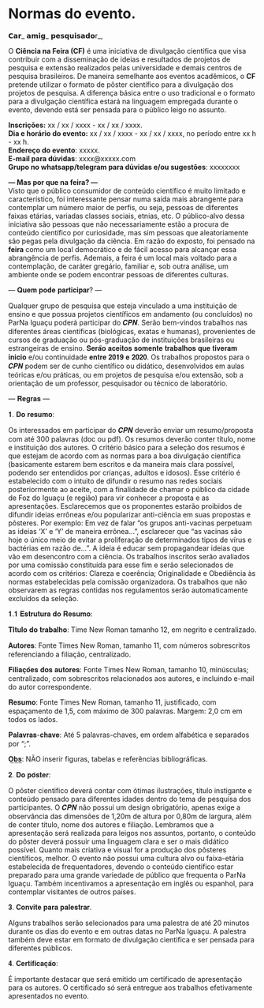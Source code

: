 
# Normas do evento. <br />

𝗖𝗮𝗿_ 𝗮𝗺𝗶𝗴_ 𝗽𝗲𝘀𝗾𝘂𝗶𝘀𝗮𝗱𝗼r_, <br />

O **Ciência na Feira (CF)** é uma iniciativa de divulgação cientifica que visa contribuir com a disseminação de ideias e resultados de projetos de pesquisa e extensão realizados pelas universidade e demais centros de pesquisa brasileiros. De maneira semelhante aos eventos acadêmicos, o **CF** pretende utilizar o formato de pôster científico para a divulgação dos projetos de pesquisa. A diferença básica entre o uso tradicional e o formato para a divulgação científica estará na linguagem empregada durante o evento, devendo está ser pensada para o público leigo no assunto. 
<br />

**Inscrições:** xx / xx / xxxx - xx / xx / xxxx. <br />
**Dia e horário do evento:** xx / xx / xxxx - xx / xx / xxxx, no período entre xx h - xx h.  <br />
**Endereço do evento**: xxxxx.  <br />
**E-mail para dúvidas**: xxxx@xxxxx.com <br />
**Grupo no whatsapp/telegram para dúvidas e/ou sugestões**: xxxxxxxx <br />

**--- Mas por que na feira? ---** <br />
Visto que o público consumidor de conteúdo científico é muito limitado e característico, foi interessante pensar numa saída mais abrangente para contemplar um número maior de perfis, ou seja, pessoas de diferentes faixas etárias, variadas classes sociais, etnias, etc. O público-alvo dessa iniciativa são pessoas que não necessariamente estão a procura de conteúdo científico por curiosidade, mas sim pessoas que aleatoriamente são pegas pela divulgação da ciência. Em razão do exposto, foi pensado na **feira** como um local democrático e de fácil acesso para alcançar essa abrangência de perfis. Ademais, a feira é um local mais voltado para a contemplação, de caráter gregário, familiar e, sob outra análise, um ambiente onde se podem encontrar pessoas de diferentes culturas. <br />

--- 𝐐𝐮𝐞𝐦 𝐩𝐨𝐝𝐞 𝐩𝐚𝐫𝐭𝐢𝐜𝐢𝐩𝐚𝐫? ---

Qualquer grupo de pesquisa que esteja vinculado a uma instituição de ensino e que possua projetos científicos em andamento (ou concluídos) no ParNa Iguaçu poderá participar do 𝑪𝑷𝑵. Serão bem-vindos trabalhos nas diferentes áreas científicas (biológicas, exatas e humanas), provenientes de cursos de graduação ou pós-graduação de instituições brasileiras ou estrangeiras de ensino. 𝐒𝐞𝐫𝐚̃𝐨 𝐚𝐜𝐞𝐢𝐭𝐨𝐬 𝐬𝐨𝐦𝐞𝐧𝐭𝐞 𝐭𝐫𝐚𝐛𝐚𝐥𝐡𝐨𝐬 𝐪𝐮𝐞 𝐭𝐢𝐯𝐞𝐫𝐚𝐦 𝐢𝐧𝐢𝐜𝐢𝐨 e/ou continuidade 𝐞𝐧𝐭𝐫𝐞 𝟐𝟎𝟏𝟗 𝐞 𝟐𝟎𝟐𝟎. Os trabalhos propostos para o 𝑪𝑷𝑵 podem ser de cunho científico ou didático, desenvolvidos em aulas teóricas e/ou práticas, ou em projetos de pesquisa e/ou extensão, sob a orientação de um professor, pesquisador ou técnico de laboratório. 

--- 𝐑𝐞𝐠𝐫𝐚𝐬 ---

𝟏. 𝐃𝐨 𝐫𝐞𝐬𝐮𝐦𝐨:

Os interessados em participar do 𝑪𝑷𝑵 deverão enviar um resumo/proposta com até 300 palavras (doc ou pdf). Os resumos deverão conter título, nome e instituição dos autores. O critério básico para a seleção dos resumos é que estejam de acordo com as normas para a boa divulgação científica (basicamente estarem bem escritos e da maneira mais clara possível, podendo ser entendidos por crianças, adultos e idosos). Esse critério é estabelecido com o intuito de difundir o resumo nas redes sociais posteriormente ao aceite, com a finalidade de chamar o público da cidade de Foz do Iguaçu (e região) para vir conhecer a proposta e as apresentações. 
Esclarecemos que os proponentes estarão proibidos de difundir ideias errôneas e/ou popularizar anti-ciência em suas propostas e pôsteres. Por exemplo: Em vez de falar “os grupos anti-vacinas perpetuam as ideias ‘X’ e ‘Y’ de maneira errônea...”, esclarecer que “as vacinas são hoje o único meio de evitar a proliferação de determinados tipos de vírus e bactérias em razão de...”. A ideia é educar sem propagandear ideias que vão em desencontro com a ciência. 
Os trabalhos inscritos serão avaliados por uma comissão constituída para esse fim e serão  selecionados de acordo com os critérios: Clareza e coerência; Originalidade e Obediência às normas estabelecidas pela comissão organizadora. Os trabalhos que não observarem as regras contidas nos regulamentos serão automaticamente excluídos da seleção.

𝟏.𝟏 𝐄𝐬𝐭𝐫𝐮𝐭𝐮𝐫𝐚 𝐝𝐨 𝐑𝐞𝐬𝐮𝐦𝐨:

𝐓𝐢́𝐭𝐮𝐥𝐨 𝐝𝐨 𝐭𝐫𝐚𝐛𝐚𝐥𝐡𝐨: Time New Roman tamanho 12, em negrito e centralizado. 

𝐀𝐮𝐭𝐨𝐫𝐞𝐬: Fonte Times New Roman, tamanho 11, com números sobrescritos referenciando a filiação, centralizado.

𝐅𝐢𝐥𝐢𝐚𝐜̧𝐨̃𝐞𝐬 𝐝𝐨𝐬 𝐚𝐮𝐭𝐨𝐫𝐞𝐬: Fonte Times New Roman, tamanho 10, minúsculas; centralizado, com sobrescritos relacionados aos autores, e incluindo e-mail do autor correspondente. 

𝐑𝐞𝐬𝐮𝐦𝐨: Fonte Times New Roman, tamanho 11, justificado, com espaçamento de 1,5, com máximo de 300 palavras. Margem: 2,0 cm em todos os lados. 

𝐏𝐚𝐥𝐚𝐯𝐫𝐚𝐬-𝐜𝐡𝐚𝐯𝐞: Até 5 palavras-chaves, em ordem alfabética e separados por ";".

𝐎̲𝐛̲𝐬̲: NÃO inserir figuras, tabelas e referências bibliográficas.

𝟐. 𝐃𝐨 𝐩𝐨̂𝐬𝐭𝐞𝐫:

O pôster cientifico deverá contar com ótimas ilustrações, título instigante e conteúdo pensado para diferentes idades dentro do tema de pesquisa dos participantes. O 𝑪𝑷𝑵 não possui um design obrigatório, apenas exige a observância das dimensões de 1,20m de altura por 0,80m de largura, além de conter título, nome dos autores e filiação. Lembramos que a apresentação será realizada para leigos nos assuntos, portanto, o conteúdo do pôster deverá possuir uma linguagem clara e ser o mais didático possível. Quanto mais criativa e visual for a produção dos pôsteres científicos, melhor. O evento não possui uma cultura alvo ou faixa-etária estabelecida de frequentadores, devendo o conteúdo cientifico estar preparado para uma grande variedade de público que frequenta o ParNa Iguaçu. Também incentivamos a apresentação em inglês ou espanhol, para contemplar visitantes de outros países. 

𝟑. 𝐂𝐨𝐧𝐯𝐢𝐭𝐞 𝐩𝐚𝐫𝐚 𝐩𝐚𝐥𝐞𝐬𝐭𝐫𝐚𝐫.

Alguns trabalhos serão selecionados para uma palestra de até 20 minutos durante os dias do evento e em outras datas no ParNa Iguaçu. A palestra também deve estar em formato de divulgação cientifica e ser pensada para diferentes públicos. 

𝟒. 𝐂𝐞𝐫𝐭𝐢𝐟𝐢𝐜𝐚𝐜̧𝐚̃𝐨:

É importante destacar que será emitido um certificado de apresentação para os autores. O certificado só será entregue aos trabalhos efetivamente apresentados no evento.

